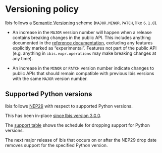 # Versioning policy

Ibis follows a [Semantic Versioning](https://semver.org/) scheme
(`MAJOR.MINOR.PATCH`, like `6.1.0`).

- An increase in the `MAJOR` version number will happen when a release contains
  breaking changes in the public API. This includes anything documented in the
  [reference documentation](../reference), excluding any
  features explicitly marked as "experimental". Features not part of the public
  API (e.g. anything in `ibis.expr.operations` may make breaking changes at any
  time).

- An increase in the `MINOR` or `PATCH` version number indicate changes to
  public APIs that should remain compatible with previous Ibis versions with
  the same `MAJOR` version number.

## Supported Python versions

Ibis follows [NEP29](https://numpy.org/neps/nep-0029-deprecation_policy.html)
with respect to supported Python versions.

This has been in-place [since Ibis version 3.0.0](https://github.com/ibis-project/ibis/blob/5015677d78909473014a61725d371b4bf772cdff/docs/blog/Ibis-version-3.0.0-release.md?plain=1#L83).

The [support
table](https://numpy.org/neps/nep-0029-deprecation_policy.html#support-table)
shows the schedule for dropping support for Python versions.

The next major release of Ibis that occurs on or after the NEP29 drop date
removes support for the specified Python version.
